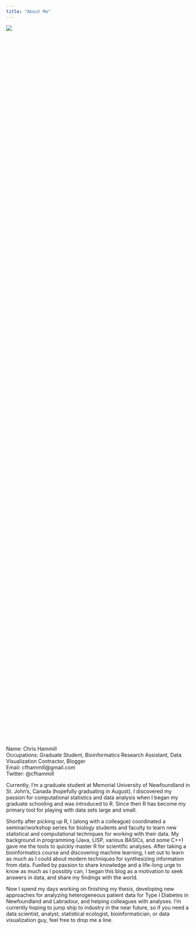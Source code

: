 ```yaml
---
title: "About Me"
---
```


<div style="width:50%; height:50%">![](/images/aboutMeShot.png)</div>

Name: Chris Hammill  
Occupations: Graduate Student, Bioinformatics Research Assistant, Data Visualization Contractor, Blogger  
Email: cfhammill@gmail.com  
Twitter: @cfhammill  


Currently, I'm a graduate student at Memorial University of Newfoundland in St. John's, Canada (hopefully graduating in August). I discovered my passion for computational statistics and data analysis when I began my graduate schooling and was introduced to R. Since then R has become my primary tool for playing with data sets large and small.

Shortly after picking up R, I (along with a colleague) coordinated a seminar/workshop series for biology students and faculty to learn new statistical and computational techniques for working with their data. My background in programming (Java, LISP, various BASICs, and some C++) gave me the tools to quickly master R for scientific analyses.  After taking a bioinformatics course and discovering machine learning, I set out to learn as much as I could about modern techniques for synthesizing information from data. Fuelled by passion to share knowledge and a life-long urge to know as much as I possibly can, I began this blog as a motivation to seek answers in data, and share my findings with the world.

Now I spend my days working on finishing my thesis, developing new approaches for analyzing heterogeneous patient data for Type I Diabetes in Newfoundland and Labradour, and helping colleagues with analyses. I'm currently hoping to jump ship to industry in the near future, so if you need a data scientist, analyst, statistical ecologist, bioinformatician, or data visualization guy, feel free to drop me a line.


